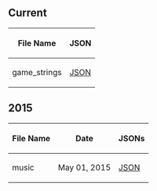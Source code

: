 ==Current==
{| class="wikitable sortable plainlinks"
! File Name
! JSON
|-
| game_strings || [http://cdn.clubpenguin.com/play/v2/content/global/igloo/data/music.json JSON]
|}

==2015==
{| class="wikitable sortable plainlinks"
! File Name
! Date
! JSONs
|-
| music || May 01, 2015 || [[Media:IglooDataMusic-05012015.json|JSON]]
|}